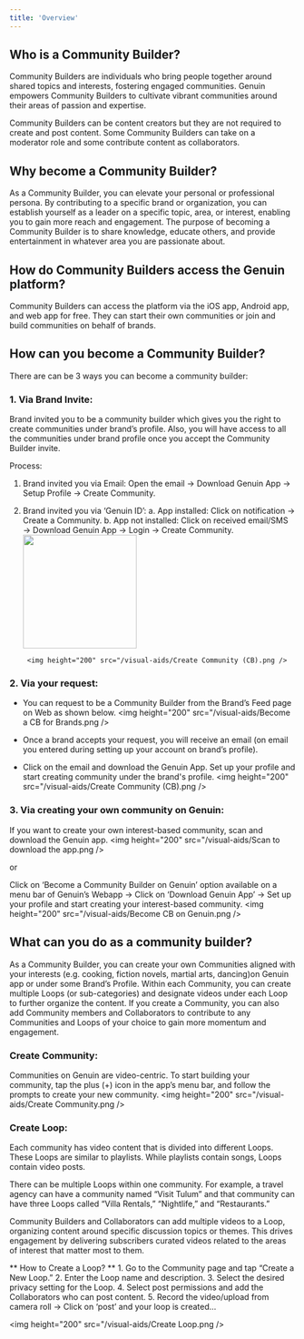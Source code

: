 ---
title: 'Overview'
---

## Who is a Community Builder?
Community Builders are individuals who bring people together around shared topics and interests, fostering engaged communities. Genuin empowers Community Builders to cultivate vibrant communities around their areas of passion and expertise.

Community Builders can be content creators but they are not required to create and post content. Some Community Builders can take on a moderator role and some contribute content as collaborators.

## Why become a Community Builder?
As a Community Builder, you can elevate your personal or professional persona. By contributing to a specific brand or organization, you can establish yourself as a leader on a specific topic, area, or interest, enabling you to gain more reach and engagement.
The purpose of becoming a Community Builder is to share knowledge, educate others, and provide entertainment in whatever area you are passionate about. 

## How do Community Builders access the Genuin platform?
Community Builders can access the platform via the iOS app, Android app, and web app for free. They can start their own communities or join and build communities on behalf of brands.

## How can you become a Community Builder?
There are can be 3 ways you can become a community builder:
### 1. Via Brand Invite: 
Brand invited you to be a community builder which gives you the right to create communities under brand’s profile. Also, you will have access to all the communities under brand profile once you accept the Community Builder invite.

Process:
1. Brand invited you via Email: Open the email → Download Genuin App → Setup Profile → Create Community.
2. Brand invited you via ‘Genuin ID’: 
    a. App installed: Click on notification → Create a Community. 
    b. App not installed: Click on received email/SMS →  Download Genuin App → Login → Create Community.
        <img height="200" src="/visual-aids/Community Builder Invite.png" />

        <img height="200" src="/visual-aids/Create Community (CB).png />

### 2. Via your request:
- You can request to be a Community Builder from the Brand’s Feed page on Web as shown below.
    <img height="200" src="/visual-aids/Become a CB for Brands.png />

- Once a brand accepts your request, you will receive an email (on email you entered during setting up your account on brand’s profile). 
- Click on the email and download the Genuin App. Set up your profile and start creating community under the brand's profile.
    <img height="200" src="/visual-aids/Create Community (CB).png />

### 3. Via creating your own community on Genuin:
If you want to create your own interest-based community, scan and download the Genuin app.
<img height="200" src="/visual-aids/Scan to download the app.png />

or

Click on ‘Become a Community Builder on Genuin’ option available on a menu bar of Genuin’s Webapp → Click on ‘Download Genuin App’ → Set up your profile and start creating your interest-based community. 
<img height="200" src="/visual-aids/Become CB on Genuin.png />


## What can you do as a community builder?
As a Community Builder, you can create your own Communities aligned with your interests (e.g. cooking, fiction novels, martial arts, dancing)on Genuin app or under some Brand’s Profile. 
Within each Community, you can create multiple Loops (or sub-categories) and designate videos under each Loop to further organize the content.
If you create a Community, you can also add Community members and Collaborators to contribute to any Communities and Loops of your choice to gain more momentum and engagement.

### Create Community:
Communities on Genuin are video-centric. To start building your community, tap the plus (+) icon in the app’s menu bar, and follow the prompts to create your new community.
<img height="200" src="/visual-aids/Create Community.png />

### Create Loop:
Each community has video content that is divided into different Loops. These Loops are similar to playlists. While playlists contain songs, Loops contain video posts.

There can be multiple Loops within one community. For example, a travel agency can have a community named “Visit Tulum” and that community can have three Loops called “Villa Rentals,” “Nightlife,” and “Restaurants.”

Community Builders and Collaborators can add multiple videos to a Loop, organizing content around specific discussion topics or themes. This drives engagement by delivering subscribers curated videos related to the areas of interest that matter most to them.

** How to Create a Loop? **
    1. Go to the Community page and tap “Create a New Loop.”
    2. Enter the Loop name and description.
    3. Select the desired privacy setting for the Loop.
    4. Select post permissions and add the Collaborators who can post content.
    5. Record the video/upload from camera roll → Click on ‘post’ and your loop is created…

<img height="200" src="/visual-aids/Create Loop.png />








